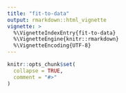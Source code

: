 ```yaml
---
title: "fit-to-data"
output: rmarkdown::html_vignette
vignette: >
  %\VignetteIndexEntry{fit-to-data}
  %\VignetteEngine{knitr::rmarkdown}
  %\VignetteEncoding{UTF-8}
---
```


```r
knitr::opts_chunk$set(
  collapse = TRUE,
  comment = "#>"
)
```

<!-- ```{r setup} -->
<!-- library(mmmstan) -->
<!-- ``` -->

<!-- # Load Data -->
<!-- ```{r load-data} -->
<!-- # Use observational data -->
<!-- load("~/github/sablefishData/data/sable_released.rda") -->
<!-- load("~/github/sablefishData/data/sable_recovered.rda") -->

<!-- ``` -->

<!-- # Prepare Data -->
<!-- ```{r prepare-data} -->

<!-- # Quarterly -->
<!-- tag_array_quarter <- create_tag_array( -->
<!--   x = sable_released, -->
<!--   y = sable_recovered, -->
<!--   time_step = "quarter", -->
<!--   max_steps_liberty = 12, # 160, # 12 -->
<!--   release_date_colname = "Release_Date", -->
<!--   release_area_colname = "Release_Region", -->
<!--   group_colname = "Release_Size", -->
<!--   recovery_date_colname = "Recovery_Date", -->
<!--   recovery_area_colname = "Recovery_Region", -->
<!--   id_colname = "Tag_ID", -->
<!--   area_list = list(ak = 1, bc = 2, wc = 3), -->
<!--   group_list = list(pooled = 400:799), -->
<!--   release_date_start = "1979-01-01", -->
<!--   release_date_end = "2015-12-31") -->

<!-- ``` -->

<!-- # Quarterly fit three F -->
<!-- ```{r quarterly-fit-three-f} -->
<!-- # # Compute quarterly harvest rate -->
<!-- # h_step <- create_h_step(0.05, 4) -->

<!-- # Compute h beta parameters -->
<!-- mu <- array(0.05, dim = c(1, 1, 3)) # mu[Q, H, A] -->
<!-- h_pars <- create_beta_parameters(mu = mu, sd = 0.001) -->

<!-- # Compute phi gamma parameters -->
<!-- phi_pars <- create_gamma_parameters(mu = 0.6, sd = 0.2) -->

<!-- # Tag reporting array w[W, A] -->
<!-- tag_reporting_array <- array(1, dim = c(1, 3)) -->

<!-- # Define data -->
<!-- data_list <- list( -->
<!--   A = 3, -->
<!--   G_released = 1, -->
<!--   G_harvest = 1, -->
<!--   T_released = 148, -->
<!--   T_liberty = 12, # 160, -->
<!--   T_study = 148 + 12 - 1, # T_released + T_liberty - 1 -->
<!--   T_movement = 1, -->
<!--   T_harvest = 1, -->
<!--   T_reporting = 1, -->
<!--   T_year = 4, -->
<!--   x = tag_array_quarter, -->
<!--   w = tag_reporting_array, -->
<!--   z = matrix(c(1, 1, 0, -->
<!--                1, 1, 1, -->
<!--                0, 1, 1), nrow = 3, byrow = TRUE), -->
<!--   u = 0.9, -->
<!--   v = 0.02, -->
<!--   m = 0.1, -->
<!--   p_time_index = rep(1, 159), -->
<!--   # p_time_index = rep(1, 160), -->
<!--   h_time_index = rep(1, 159), #   rep(1:40, each = 4)[1:(160)], -->
<!--   # h_time_index = c(1:(148 + 12 - 1)), -->
<!--   h_group_index = array(rep(1, 1), dim = c(1)), # Harvest rate group index -->
<!--   w_time_index = rep(1, 159), # Reporting rate time step index -->
<!--   rw = 0, -->
<!--   h_alpha = h_pars$alpha, -->
<!--   h_beta = h_pars$beta, -->
<!--   phi_alpha = phi_pars$alpha, -->
<!--   phi_beta = phi_pars$beta, -->
<!--   sigma_alpha = numeric(0), -->
<!--   sigma_beta = numeric(0), -->
<!--   p_fudge = 1e-12, -->
<!--   y_fudge = 1e-12 -->
<!-- ) -->

<!-- # m1 <- mmmfit(data = data_list, threads_per_chain = 1) -->
<!-- # m2 <- mmmfit(data = data_list, threads_per_chain = 8, use_reduce_sum = TRUE) -->

<!-- ``` -->
